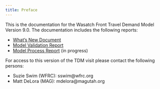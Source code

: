 ```yaml
---
title: Preface
---
```


This is the documentation for the Wasatch Front Travel Demand Model Version 9.0. The documentation includes the following reports:

 - [What's New Document](whats-new/1-overview.qmd)
 - [Model Validation Report](validation/1-tripgen.qmd)
 - [Model Process Report](model-process/emptylink) (in progress)

<!--For static versions of the documentation reports, please download the following files:

 - (download link here)
 - (download link here) -->

For access to this version of the TDM visit please contact the following persons:

 - Suzie Swim (WFRC): sswim@wfrc.org
 - Matt DeLora (MAG): mdelora@magutah.org
